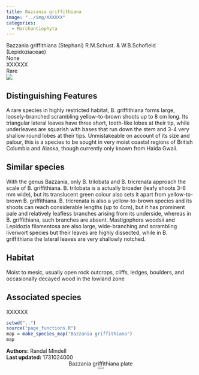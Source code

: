```yaml
---
title: Bazzania griffithiana
image: "../img/XXXXXX"
categories:
  - Marchantiophyta
---
```


<div class="info-panel">
 <div class="info-top">
  <div class="taxon-scientific"><span class="taxon-name">Bazzania griffithiana</span> <span class="taxon-authority">(Stephani) R.M.Schust. &amp; W.B.Schofield</span> <span class="taxon-family">(Lepidoziaceae)</span></div>
  <div class="taxon-common">None</div>
 </div>
 <div class="info-bottom">
  <div class="taxon-qnd">XXXXXX</div>
  <div class="taxon-abundance">Rare</div>
 </div>
</div>
<div class="imerss-content-frame">
 <div class="imerss-image-header">
  <div class="imerss-image-holder imerss-column-left" data-toggle="tooltip" style="background-image: url(../img/XXXXXX)" title="XXXXXX">
  </div>

  <div class="imerss-image-holder imerss-column-right" data-toggle="tooltip" style="background-image: url(../img/XXXXXX)" title="XXXXXX">
  </div>
 
 </div>
 <div class="imerss-content-lower">
  <div class="imerss-column-left">
  <div class="tab-microscope" data-micromodal-trigger="modal-plate">
  <img src="../img/bryo guide microscope.png"/>
  </div>

<h2>Distinguishing Features</h2>

A rare species in highly restricted habitat, B. griffithiana forms large, loosely-branched scrambling yellow-to-brown shoots up to 8 cm long. Its triangular lateral leaves have three short, tooth-like lobes at their tip, while underleaves are squarish with bases that run down the stem and 3-4 very shallow round lobes at their tips. Unmistakeable on account of its size and palour, this is a species to be sought in very moist coastal regions of British Columbia and Alaska, though currently only known from Haida Gwaii. 

<h2>Similar species</h2>

With the genus Bazzania, only B. trilobata and B. tricrenata approach the scale of B. griffithiana. B. trilobata is a actually broader (leafy shoots 3-6 mm wide), but its translucent green colour also sets it apart from yellow-to-brown B. griffithiana. B. tricrenata is also a yellow-to-brown species and its shoots can reach considerable lengths (up to 4cm), but it has prominent pale and relatively leafless branches arising from its underside, whereas in B. griffithiana, such branches are absent. Mastigophora woodsii and Lepidozia filamentosa are also large, wide-branching and scrambling liverwort species but their leaves are highly dissected, while in B. griffithiana the lateral leaves are very shallowly notched. 

<h2>Habitat</h2>

Moist to mesic, usually open rock outcrops, cliffs, ledges, boulders, and occasionally decayed wood in the lowland zone

<h2>Associated species</h2>

XXXXXX
</div>

<div class="imerss-column-right">

<div class="imerss-image-holder imerss-column-right" data-toggle="tooltip" style="background-image: url(../img/XXXXX)" title="XXXXX">
</div>

<div class="imerss-map-holder">
```r
setwd("..")
source("page_functions.R")
map = make_species_map("Bazzania griffithiana")
map
```
</div>

</div>

</div>
</div>

<div class="taxon-footer">
 <div class="taxon-authors"><b>Authors:</b> <span>Randal Mindell</span></div>
 <div class="taxon-update"><b>Last updated:</b> <span>1731024000</span></div>
</div>

<div class="modal micromodal-slide" id="modal-plate" aria-hidden="true">
 <div class="modal__overlay" tabindex="-1" data-micromodal-close>
  <div class="modal__container" role="dialog" aria-modal="true" aria-labelledby="modal-plate-title" >
   <header class="modal__header">
   <div class="modal__title" id="modal-plate-title">
  Bazzania griffithiana plate
   </div>
   <button class="modal__close" aria-label="Close" data-micromodal-close></button>
   </header>
  <div class="modal__content" id="modal-plate-content">
   <div class="imerss-image-holder" data-toggle="tooltip" style="background-image: url(../img/XXXXX)" title="XXXXX">
  </div>
  </div>
  </div>
 </div>
</div>

<script src="../js/micromodal.min.js"></script>
<link href="../css/style-taxon.css" rel="stylesheet">
<link href="../css/micromodal.css" rel="stylesheet">

<script>
MicroModal.init();
</script>

